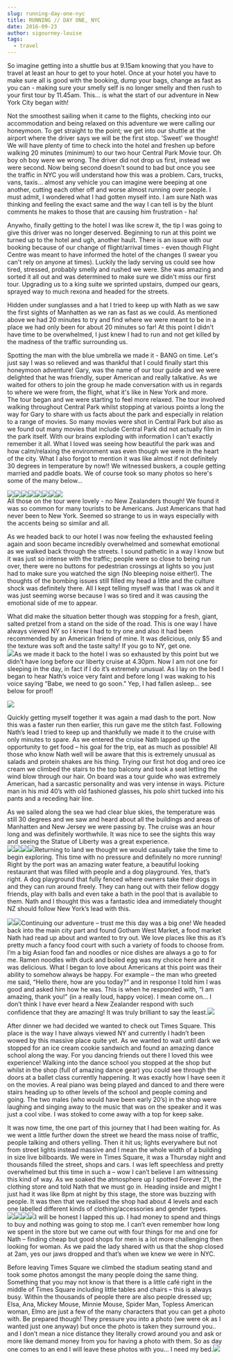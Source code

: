 ```yaml
---
slug: running-day-one-nyc
title: RUNNING // DAY ONE, NYC
date: 2016-09-23
author: sigourney-louise
tags:
  - travel
---
```

So imagine getting into a shuttle bus at 9.15am knowing that you have to travel at least an hour to get to your hotel. Once at your hotel you have to make sure all is good with the booking, dump your bags, change as fast as you can - making sure your smelly self is no longer smelly and then rush to your first tour by 11.45am. This... is what the start of our adventure in New York City began with!

Not the smoothest sailing when it came to the flights, checking into our accommodation and being relaxed on this adventure we were calling our honeymoon. To get straight to the point; we get into our shuttle at the airport where the driver says we will be the first stop. 'Sweet' we thought! We will have plenty of time to check into the hotel and freshen up before walking 20 minutes (minimum) to our two hour Central Park Movie tour. Oh boy oh boy were we wrong. The driver did not drop us first, instead we were second. Now being second doesn't sound to bad but once you see the traffic in NYC you will understand how this was a problem. Cars, trucks, vans, taxis... almost any vehicle you can imagine were beeping at one another, cutting each other off and worse almost running over people. I must admit, I wondered what I had gotten myself into. I am sure Nath was thinking and feeling the exact same and the way I can tell is by the blunt comments he makes to those that are causing him frustration - ha!

Anywho, finally getting to the hotel I was like screw it, the tip I was going to give this driver was no longer deserved. Beginning to run at this point we turned up to the hotel and ugh, another hault. There is an issue with our booking because of our change of flight/arrival times - even though Flight Centre was meant to have informed the hotel of the changes (I swear you can't rely on anyone at times). Luckily the lady serving us could see how tired, stressed, probably smelly and rushed we were. She was amazing and sorted it all out and was determined to make sure we didn't miss our first tour. Upgrading us to a king suite we sprinted upstairs, dumped our gears, sprayed way to much rexona and headed for the streets.

Hidden under sunglasses and a hat I tried to keep up with Nath as we saw the first sights of Manhatten as we ran as fast as we could. As mentioned above we had 20 minutes to try and find where we were meant to be in a place we had only been for about 20 minutes so far! At this point I didn't have time to be overwhelmed, I just knew I had to run and not get killed by the madness of the traffic surrounding us. 

Spotting the man with the blue umbrella we made it - BANG on time. Let's just say I was so relieved and was thankful that I could finally start this honeymoon adventure! Gary, was the name of our tour guide and we were delighted that he was friendly, super American and really talkative. As we waited for others to join the group he made conversation with us in regards to where we were from, the flight, what it's like in New York and more.\
The tour began and we were starting to feel more relaxed. The tour involved walking throughout Central Park whilst stopping at various points a long the way for Gary to share with us facts about the park and especially in relation to a range of movies. So many movies were shot in Central Park but also as we found out many movies that include Central Park did not actually film in the park itself. With our brains exploding with information I can't exactly remember it all. What I loved was seeing how beautiful the park was and how calm/relaxing the environment was even though we were in the heart of the city. What I also forgot to mention it was like almost if not definitely 30 degrees in temperature by now!! We witnessed buskers, a couple getting married and paddle boats. We of course took so many photos so here's some of the many below...

![](http://sigourneylouise.nz/wp-content/uploads/2017/09/IMG_2408-1024x768.jpg)![](http://sigourneylouise.nz/wp-content/uploads/2017/09/IMG_7036-1024x682.jpg)![](http://sigourneylouise.nz/wp-content/uploads/2017/09/IMG_2422-1024x768.jpg)![](http://sigourneylouise.nz/wp-content/uploads/2017/09/IMG_2412-e1505274193700-1024x768.jpg)![](http://sigourneylouise.nz/wp-content/uploads/2017/09/IMG_2421-e1505274266656-768x1024.jpg)![](http://sigourneylouise.nz/wp-content/uploads/2017/09/IMG_7041-1024x682.jpg)![](http://sigourneylouise.nz/wp-content/uploads/2017/09/IMG_7024-1024x683.jpg)![](http://sigourneylouise.nz/wp-content/uploads/2017/09/IMG_7063-iloveimg-converted-1024x683.jpg)\
All those on the tour were lovely - no New Zealanders though! We found it was so common for many tourists to be Americans. Just Americans that had never been to New York. Seemed so strange to us in ways especially with the accents being so similar and all. 

As we headed back to our hotel I was now feeling the exhausted feeling again and soon became incredibly overwhelmed and somewhat emotional as we walked back through the streets. I sound pathetic in a way I know but it was just so intense with the traffic; people were so close to being run over, there were no buttons for pedestrian crossings at lights so you just had to make sure you watched the sign (No bleeping noise either!). The thoughts of the bombing issues still filled my head a little and the culture shock was definitely there. All I kept telling myself was that I was ok and it was just seeming worse because I was so tired and it was causing the emotional side of me to appear.

What did make the situation better though was stopping for a fresh, giant, salted pretzel from a stand on the side of the road. This is one way I have always viewed NY so I knew I had to try one and also it had been recommended by an American friend of mine. It was delicious, only $5 and the texture was soft and the taste salty! If you go to NY, get one.\
![](http://sigourneylouise.nz/wp-content/uploads/2017/09/IMG_7074-iloveimg-converted-1024x683.jpg)As we made it back to the hotel I was so exhausted by this point but we didn’t have long before our liberty cruise at 4.30pm. Now I am not one for sleeping in the day, in fact if I do it’s extremely unusual. As I lay on the bed I began to hear Nath’s voice very faint and before long I was waking to his voice saying “Babe, we need to go soon.” Yep, I had fallen asleep… see below for proof!



![](http://sigourneylouise.nz/wp-content/uploads/2017/09/21742081_10155632688601763_705888275_o-1024x576.jpg)

Quickly getting myself together it was again a mad dash to the port. Now this was a faster run then earlier, this run gave me the stitch fast. Following Nath’s lead I tried to keep up and thankfully we made it to the cruise with only minutes to spare. As we entered the cruise Nath lapped up the opportunity to get food – his goal for the trip, eat as much as possible! All those who know Nath well will be aware that this is extremely unusual as salads and protein shakes are his thing. Trying our first hot dog and oreo ice cream we climbed the stairs to the top balcony and took a seat letting the wind blow through our hair. On board was a tour guide who was extremely American, had a sarcastic personality and was very intense in ways. Picture man in his mid 40’s with old fashioned glasses, his polo shirt tucked into his pants and a receding hair line.

As we sailed along the sea we had clear blue skies, the temperature was still 30 degrees and we saw and heard about all the buildings and areas of Manhatten and New Jersey we were passing by. The cruise was an hour long and was definitely worthwhile. It was nice to see the sights this way and seeing the Statue of Liberty was a great experience.\
![](http://sigourneylouise.nz/wp-content/uploads/2017/09/IMG_2439-1024x768.jpg)![](http://sigourneylouise.nz/wp-content/uploads/2017/09/IMG_2432-e1505275066261-1024x768.jpg)![](http://sigourneylouise.nz/wp-content/uploads/2017/09/IMG_7109-1024x683.jpg)![](http://sigourneylouise.nz/wp-content/uploads/2017/09/IMG_7105-1024x683.jpg)Returning to land we thought we would casually take the time to begin exploring. This time with no pressure and definitely no more running! Right by the port was an amazing water feature, a beautiful looking restaurant that was filled with people and a dog playground. Yes, that’s right. A dog playground that fully fenced where owners take their dogs in and they can run around freely. They can hang out with their fellow doggy friends, play with balls and even take a bath in the pool that is available to them. Nath and I thought this was a fantastic idea and immediately thought NZ should follow New York’s lead with this.

![](http://sigourneylouise.nz/wp-content/uploads/2017/09/IMG_2457-1024x768.jpg)![](http://sigourneylouise.nz/wp-content/uploads/2017/09/IMG_2447-1024x768.jpg)Continuing our adventure – trust me this day was a big one! We headed back into the main city part and found Gotham West Market, a food market Nath had read up about and wanted to try out. We love places like this as it’s pretty much a fancy food court with such a variety of foods to choose from. I’m a big Asian food fan and noodles or nice dishes are always a go to for me. Ramen noodles with duck and boiled egg was my choice here and it was delicious. What I began to love about Americans at this point was their ability to somehow always be happy. For example – the man who greeted me said, “Hello there, how are you today?” and in response I told him I was good and asked him how he was. This is when he responded with, “I am amazing, thank you!” (in a really loud, happy voice). I mean come on… I don’t think I have ever heard a New Zealander respond with such confidence that they are amazing! It was truly brilliant to say the least.![](http://sigourneylouise.nz/wp-content/uploads/2017/09/IMG_2462-1024x768.jpg)

After dinner we had decided we wanted to check out Times Square. This place is the way I have always viewed NY and currently I hadn’t been wowed by this massive place quite yet. As we wanted to wait until dark we stopped for an ice cream cookie sandwich and found an amazing dance school along the way. For you dancing friends out there I loved this wee experience! Walking into the dance school you stopped at the shop but whilst in the shop (full of amazing dance gear) you could see through the doors at a ballet class currently happening. It was exactly how I have seen it on the movies. A real piano was being played and danced to and there were stairs heading up to other levels of the school and people coming and going. The two males (who would have been early 20’s) in the shop were laughing and singing away to the music that was on the speaker and it was just a cool vibe. I was stoked to come away with a top for keep sake.

It was now time, the one part of this journey that I had been waiting for. As we went a little further down the street we heard the mass noise of traffic, people talking and others yelling. Then it hit us; lights everywhere but not from street lights instead massive and I mean the whole width of a building in size live billboards. We were in Times Square, it was a Thursday night and thousands filled the street, shops and cars. I was left speechless and pretty overwhelmed but this time in such a – wow I can’t believe I am witnessing this kind of way. As we soaked the atmosphere up I spotted Forever 21, the clothing store and told Nath that we must go in. Heading inside and might I just had it was like 8pm at night by this stage, the store was buzzing with people. It was then that we realised the shop had about 4 levels and each one labelled different kinds of clothing/accessories and gender types.\
![](http://sigourneylouise.nz/wp-content/uploads/2017/09/IMG_7126-iloveimg-converted-1024x683.jpg)![](http://sigourneylouise.nz/wp-content/uploads/2017/09/IMG_7128-1024x683.jpg)![](http://sigourneylouise.nz/wp-content/uploads/2017/09/IMG_7115-1024x683.jpg)![](http://sigourneylouise.nz/wp-content/uploads/2017/09/IMG_7132-iloveimg-converted-e1505275745130-683x1024.jpg)I will be honest I lapped this up. I had money to spend and things to buy and nothing was going to stop me. I can’t even remember how long we spent in the store but we came out with four things for me and one for Nath – finding cheap but good shops for men is a lot more challenging then looking for woman. As we paid the lady shared with us that the shop closed at 2am, yes our jaws dropped and that’s when we knew we were in NYC.

Before leaving Times Square we climbed the stadium seating stand and took some photos amongst the many people doing the same thing. Something that you may not know is that there is a little café right in the middle of Times Square including little tables and chairs – this is always busy. Within the thousands of people there are also people dressed up; Elsa, Ana, Mickey Mouse, Minnie Mouse, Spider Man, Topless American woman, Elmo are just a few of the many characters that you can get a photo with. Be prepared though! They pressure you into a photo (we were ok as I wanted just one anyway) but once the photo is taken they surround you.. and I don’t mean a nice distance they literally crowd around you and ask or more like demand money from you for having a photo with them. So as day one comes to an end I will leave these photos with you… I need my bed.![](http://sigourneylouise.nz/wp-content/uploads/2017/09/IMG_7142-iloveimg-converted-1024x683.jpg)